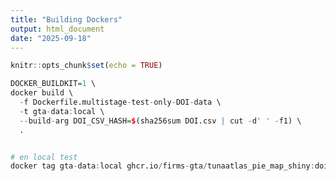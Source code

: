 ```yaml
---
title: "Building Dockers"
output: html_document
date: "2025-09-18"
---
```


```r
knitr::opts_chunk$set(echo = TRUE)
```

```r
DOCKER_BUILDKIT=1 \
docker build \
  -f Dockerfile.multistage-test-only-DOI-data \
  -t gta-data:local \
  --build-arg DOI_CSV_HASH=$(sha256sum DOI.csv | cut -d' ' -f1) \
  .


# en local test 
docker tag gta-data:local ghcr.io/firms-gta/tunaatlas_pie_map_shiny:doi-data-latest

```

